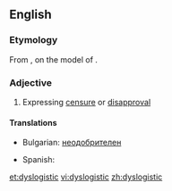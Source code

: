 ==English==

===Etymology===
From {{confix|dys|logistic|lang=en}}, on the model of {{term|eulogistic|lang=en}}.

===Adjective===
{{en-adj}}

# Expressing [[censure]] or [[disapproval]]

====Translations====
{{trans-top|expressing censure or disapproval}}
* Bulgarian: [[неодобрителен]]
{{trans-mid}}
* Spanish: {{t|es|despectivo|m}}
{{trans-bottom}}

[[et:dyslogistic]]
[[vi:dyslogistic]]
[[zh:dyslogistic]]